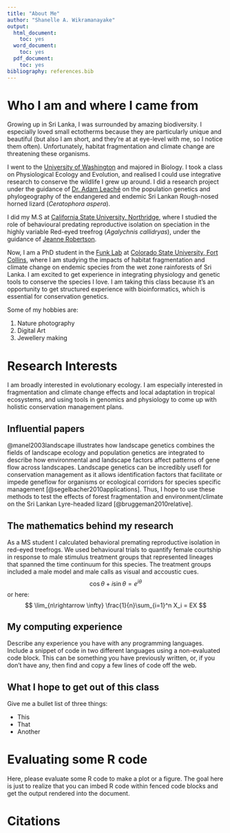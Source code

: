 ```yaml
---
title: "About Me"
author: "Shanelle A. Wikramanayake"
output:
  html_document:
    toc: yes
  word_document:
    toc: yes
  pdf_document:
    toc: yes
bibliography: references.bib
---
```


# Who I am and where I came from

Growing up in Sri Lanka, I was surrounded by amazing biodiversity. I especially loved small ectotherms because they are particularly unique and beautiful (but also I am short, and they’re at at eye-level with me, so I notice them often). Unfortunately, habitat fragmentation and climate change are threatening these organisms. 

I went to the [University of Washington](https://www.washington.edu/) and majored in Biology. I took a class on Physiological Ecology and Evolution, and realised I could use integrative research to conserve the wildlife I grew up around. I did a research project under the guidance of [Dr. Adam Leaché](https://faculty.washington.edu/leache/wordpress/) on the population genetics and phylogeography of the endangered and endemic Sri Lankan Rough-nosed horned lizard (_Ceratophora aspera_). 

I did my M.S at [California State University, Northridge](https://w2.csun.edu/), where I studied the role of behavioural predating reproductive isolation on speciation in the highly variable Red-eyed treefrog (_Agalychnis callidryas_), under the guidance of [Jeanne Robertson](https://jrobertsonlab.wordpress.com/). 

Now, I am a PhD student in the [Funk Lab](https://sites.google.com/view/funklab/home?authuser=0) at [Colorado State University, Fort Collins](https://www.colostate.edu/), where I am studying the impacts of habitat fragmentation and climate change on endemic species from the wet zone rainforests of Sri Lanka. I am excited to get experience in integrating physiology and genetic tools to conserve the species I love. I am taking this class because it’s an opportunity to get structured experience with bioinformatics, which is essential for conservation genetics.
 

Some of my hobbies are:

1. Nature photography
1. Digital Art
1. Jewellery making 

# Research Interests

I am broadly interested in evolutionary ecology. I am especially interested in fragmentation and climate change effects and local adaptation in tropical ecosystems, and using tools in genomics and physiology to come up with holistic conservation management plans. 

## Influential papers

@manel2003landscape illustrates how landscape genetics combines the fields of landscape ecology and population genetics are integrated to describe how environmental and landscape factors affect patterns of gene flow across landscapes. Landscape genetics can be incredibly usefl for conservation management as it allows identification factors that facilitate or impede geneflow for organisms or ecological corridors for species specific management [@segelbacher2010applications]. Thus, I hope to use these methods to test the effects of forest fragmentation and environment/climate on the Sri Lankan Lyre-headed lizard [@bruggeman2010relative].  

## The mathematics behind my research

As a MS student I calculated behavioral premating reproductive isolation in red-eyed treefrogs. We used behavioural trials to quantify female courtship in response to male stimulus treatment groups that represented lineages that spanned the time continuum for this species. The treatment groups included a male model and male calls as visual and accoustic cues. 
$$
\cos\theta + i\sin\theta = e^{i\theta}
$$
or here:
$$
\lim_{n\rightarrow \infty} \frac{1}{n}\sum_{i=1}^n X_i = EX
$$

## My computing experience

Describe any experience you have with any programming languages.
Include a snippet of code in two different languages using a
non-evaluated code block.  This can be something you have previously
written, or, if you don't have any, then find and copy a few lines of code
off the web.

## What I hope to get out of this class

Give me a bullet list of three things:

* This
* That
* Another

# Evaluating some R code

Here, please evaluate some R code to make a plot or a figure.
The goal here is just to realize that you can imbed R code
within fenced code blocks and get the output rendered into
the document.

# Citations

